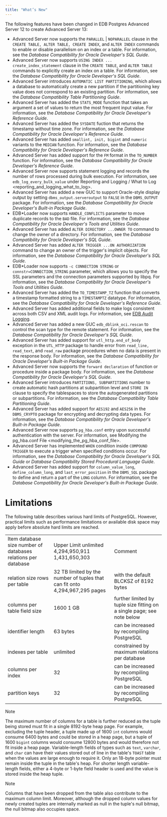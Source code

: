 ```yaml
---
title: "What’s New"
---
```


<div id="whats_new" class="registered_link"></div>




The following features have been changed in EDB Postgres Advanced Server 12 to create Advanced Server 13:

-   Advanced Server now supports the `PARALLEL` \| `NOPARALLEL` clause in the `CREATE TABLE, ALTER TABLE, CREATE INDEX`, and `ALTER INDEX` commands to enable or disable parallelism on an index or a table. For information, see the *Database Compatibility for Oracle Developer's SQL Guide*.
-   Advanced Server now supports `USING INDEX ... create_index_statement` clause in the `CREATE TABLE`, and `ALTER TABLE` commands to explicitly create an index on a table. For information, see the *Database Compatibility for Oracle Developer's SQL Guide*.
-   Advanced Server introduces `AUTOMATIC LIST PARTITIONING`, which allows a database to automatically create a new partition if the partitioning key value does not correspond to an existing partition. For information, see the *Database Compatibility Table Partitioning Guide*.
-   Advanced Server has added the `STATS_MODE` function that takes an argument a set of values to return the most frequent input value. For information, see the *Database Compatibility for Oracle Developer's Reference Guide*.
-   Advanced Server has added the `SYSDATE` fuction that returns the timestamp without time zone. For information, see the *Database Compatibility for Oracle Developer's Reference Guide*.
-   Advanced Server has added `smallint, init, bigint` and `numeric` variants to the `MEDIAN` function. For information, see the *Database Compatibility for Oracle Developer's Reference Guide*.
-   Advanced Server has added support for the `FM` format in the `TO_NUMBER` function. For information, see the *Database Compatibility for Oracle Developer's Reference Guide*.
-   Advanced Server now supports statement logging and records the number of rows processed during bulk execution. For information, see `edb_log_every_bulk_value` under <span class="title-ref">Reporting and Logging / What to Log &lt;reporting\_and\_logging\_what\_to\_log&gt;</span>.
-   Advanced Server has added a new GUC to support Oracle-style display output by setting `dbms_output.serveroutput` to `FALSE` in the `DBMS_OUTPUT` package. For information, see the *Database Compatibility for Oracle Developer's Built-in Package Guide*.
-   EDB\*Loader now supports `HANDLE_CONFLICTS` parameter to move duplicate records to the `BAD` file. For information, see the *Database Compatibility for Oracle Developer's Tools and Utilities Guide*.
-   Advanced Server has added `ALTER DIRECTORY ...OWNER TO` command to change the owner of a directory. For information, see the *Database Compatibility for Oracle Developer's SQL Guide*.
-   Advanced Server has added `ALTER TRIGGER ...ON AUTHORIZATION` command to change an owner of the trigger's implicit objects. For information, see the *Database Compatibility for Oracle Developer's SQL Guide*.
-   EDB\*Loader now supports `-c CONNECTION STRING` or `connstr=CONNECTION_STRING` parameter, which allows you to specify the SSL parameters and the connection parameters supported by libpq. For information, see the *Database Compatibility for Oracle Developer's Tools and Utilities Guide*.
-   Advanced Server has added the `TO_TIMESTAMP_TZ` function that converts a timestamp formatted string to a `TIMESTAMPTZ` datatype. For information, see the *Database Compatibility for Oracle Developer's Reference Guide*.
-   Advanced Server has added additional fields to make logs consistent across both CSV and XML audit logs. For information, see [EDB Audit Logging](../08_edb_audit_logging/#edb_audit_logging).
-   Advanced Server has added a new GUC `edb_dblink_oci.rescan` to control the scan type for the remote statement. For information, see the *Database Compatibility for Oracle Developer's SQL Guide*.
-   Advanced Server has added support for `utl_http.end_of_body` exception in the `UTL_HTTP` package to handle error from `read_line, read_text`, and `read_raw` package procedures when no data is present in the response body. For information, see the *Database Compatibility for Oracle Developer's Built-in Package Guide*.
-   Advanced Server now supports the `forward declaration` of function or procedure inside a package body. For information, see the *Database Compatibility for Oracle Developer's SQL Guide*.
-   Advanced Server introduces `PARTITIONS, SUBPARTITIONS` number to create automatic hash partitions at subpartition level and `STORE IN` clause to specify the tablespaces to store the autogenerated partitions or subpartitions. For information, see the *Database Compatibility Table Partitioning Guide*.
-   Advanced Server has added support for `AES192` and `AES256` in the `DBMS_CRYPTO` package for encrypting and decrypting data types. For information, see the *Database Compatibility for Oracle Developer's Built-in Package Guide*.
-   Advanced Server now supports `pg_hba.conf` entry upon successful authentication with the server. For information, see <span class="title-ref">Modifying the pg\_hba.conf File &lt;modifying\_the\_pg\_hba\_conf\_file&gt;</span>.
-   Advanced Server has implemented `WHEN` condition inside `COMPOUND TRIGGER` to execute a trigger when specified conditions occur. For information, see the *Database Compatibility for Oracle Developer's SQL Guide* or *Database Compatibility Stored Procedural Language Guide*.
-   Advanced Server has added support for `column_value_long`, `define_column_long`, and `last_error_position` in the `DBMS_SQL` package to define and return a part of the `LONG` column. For information, see the *Database Compatibility for Oracle Developer's Built-in Package Guide*.

# Limitations

The following table describes various hard limits of PostgreSQL. However, practical limits such as performance limitations or available disk space may apply before absolute hard limits are reached.

|                                                               |                                                                             |                                                                        |
|---------------------------------------------------------------|-----------------------------------------------------------------------------|------------------------------------------------------------------------|
| Item database size number of databases relations per database | Upper Limit unlimited 4,294,950,911 1,431,650,303                           | Comment                                                                |
| relation size rows per table                                  | 32 TB limited by the number of tuples that can fit onto 4,294,967,295 pages | with the default BLCKSZ of 8192 bytes                                  |
| columns per table field size                                  | 1600 1 GB                                                                   | further limited by tuple size fitting on a single page; see note below |
| identifier length                                             | 63 bytes                                                                    | can be increased by recompiling PostgreSQL                             |
| indexes per table                                             | unlimited                                                                   | constrained by maximum relations per database                          |
| columns per index                                             | 32                                                                          | can be increased by recompiling PostgreSQL                             |
| partition keys                                                | 32                                                                          | can be increased by recompiling PostgreSQL                             |

<div class="note">

<div class="title">

Note

</div>

The maximum number of columns for a table is further reduced as the tuple being stored must fit in a single 8192-byte heap page. For example, excluding the tuple header, a tuple made up of 1600 `int` columns would consume 6400 bytes and could be stored in a heap page, but a tuple of 1600 `bigint` columns would consume 12800 bytes and would therefore not fit inside a heap page. Variable-length fields of types such as `text`, `varchar`, and `char` can have their values stored out of line in the table's `TOAST` table when the values are large enough to require it. Only an 18-byte pointer must remain inside the tuple in the table's heap. For shorter length variable-length fields, either a 4-byte or 1-byte field header is used and the value is stored inside the heap tuple.

</div>

<div class="note">

<div class="title">

Note

</div>

Columns that have been dropped from the table also contribute to the maximum column limit. Moreover, although the dropped column values for newly created tuples are internally marked as null in the tuple's null bitmap, the null bitmap also occupies space.

</div>
